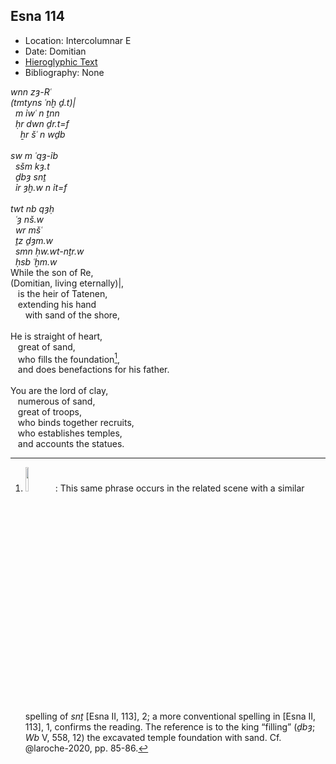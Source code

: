 ## Esna 114 {-}

<style>
  .col2 {
    columns: 2 300px;         /* number of columns and width in pixels*/
    -webkit-columns: 2 300px; /* chrome, safari */
    -moz-columns: 2 300px;    /* firefox */
    -webkit-column-break-inside: avoid;
    -page-break-inside: avoid;
    -break-inside: avoid;
  }

</style>


- Location: Intercolumnar E
- Date: Domitian
- [Hieroglyphic Text](https://www.ifao.egnet.net/uploads/publications/enligne/Temples-Esna002.pdf#page=290){target="_blank"}
- Bibliography: None

<div class="col2">

| *wnn zȝ-Rʿ*  
| *(tmtyns ʿnḫ ḏ.t)|*  
|   *m ỉwʿ n ṯnn*  
|   *ḥr dwn ḏr.t=f *  
|     *ẖr šʿ n wḏb*  
|       
| *sw m ʿqȝ-ỉb*  
|   *sšm kȝ.t*  
|   *ḏbȝ snṯ*  
|   *ỉr ȝḫ.w n ỉt=f*  
| 
| *twt nb qȝḥ*  
|   *ʿȝ nš.w*  
|   *wr mšʿ*  
|   *ṯz ḏȝm.w*  
|   *smn ḥw.wt-nṯr.w*  
|   *ḥsb ʿḫm.w*  

| While the son of Re,  
| (Domitian, living eternally)|,  
|    is the heir of Tatenen,  
|    extending his hand  
|       with sand of the shore,
|  
| He is straight of heart,
|    great of sand,
|    who fills the foundation[^fn-0],
|    and does benefactions for his father.
|
| You are the lord of clay,
|    numerous of sand,
|    great of troops,  
|    who binds together recruits,
|    who establishes temples,
|    and accounts the statues.
|   


</div>

[^fn-0]: ![](images/114_1.png){width=10%}: This same phrase occurs in the related scene with a similar spelling of *snṯ* [Esna II, 113], 2; a more conventional spelling in [Esna II, 113], 1, confirms the reading. The reference is to the king "filling" (*ḏbȝ*; *Wb* V, 558, 12) the excavated temple foundation with sand. Cf. @laroche-2020, pp. 85-86.
